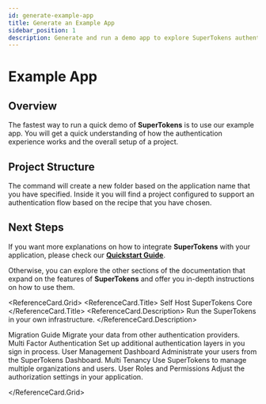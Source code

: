 ```yaml
---
id: generate-example-app
title: Generate an Example App
sidebar_position: 1
description: Generate and run a demo app to explore SuperTokens authentication setup.
---
```



# Example App


## Overview

The fastest way to run a quick demo of **SuperTokens** is to use our example app.
You will get a quick understanding of how the authentication experience works and the overall setup of a project.


<ExampleAppForm />



## Project Structure

The command will create a new folder based on the application name that you have specified.
Inside it you will find a project configured to support an authentication flow based on the recipe that you have chosen.



## Next Steps

If you want more explanations on how to integrate **SuperTokens** with your application, please check our [**Quickstart Guide**](/docs/quickstart/introduction).

Otherwise, you can explore the other sections of the documentation that expand on the features of **SuperTokens** and 
offer you in-depth instructions on how to use them.

<ReferenceCard.Grid>
  <ReferenceCard href="/docs/deployment/self-hosting/with-docker">
    <ReferenceCard.Title>
      Self Host SuperTokens Core
    </ReferenceCard.Title>
    <ReferenceCard.Description>
      Run the SuperTokens in your own infrastructure.
    </ReferenceCard.Description>
  </ReferenceCard>

  <ReferenceCard href="/docs/migration/about">
    <ReferenceCard.Title>Migration Guide</ReferenceCard.Title>
    <ReferenceCard.Description>Migrate your data from other authentication providers.</ReferenceCard.Description>
  </ReferenceCard>

  <ReferenceCard href="/docs/additional-verification/mfa/introduction">
    <ReferenceCard.Title>Multi Factor Authentication</ReferenceCard.Title>
    <ReferenceCard.Description>Set up additional authentication layers in you sign in process.</ReferenceCard.Description>
  </ReferenceCard>

  <ReferenceCard href="/docs/post-authentication/dashboard/about">
    <ReferenceCard.Title>User Management Dashboard</ReferenceCard.Title>
    <ReferenceCard.Description>Administrate your users from the SuperTokens Dashboard.</ReferenceCard.Description>
  </ReferenceCard>

  <ReferenceCard href="/docs/multi-tenancy/introduction">
    <ReferenceCard.Title>Multi Tenancy</ReferenceCard.Title>
    <ReferenceCard.Description>Use SuperTokens to manage multiple organizations and users.</ReferenceCard.Description>
  </ReferenceCard>

  <ReferenceCard href="/docs/additional-verification/user-roles/introduction">
    <ReferenceCard.Title>User Roles and Permissions</ReferenceCard.Title>
    <ReferenceCard.Description>Adjust the authorization settings in your application.</ReferenceCard.Description>
  </ReferenceCard>

</ReferenceCard.Grid>

